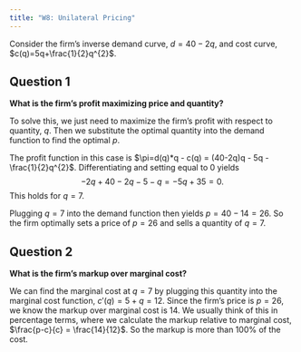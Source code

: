 ```yaml
---
title: "W8: Unilateral Pricing"
---
```


Consider the firm's inverse demand curve, $d=40-2q$, and cost curve, $c(q)=5q+\frac{1}{2}q^{2}$. 

## Question 1
**What is the firm's profit maximizing price and quantity?**


To solve this, we just need to maximize the firm's profit with respect to quantity, $q$. Then we substitute the optimal quantity into the demand function to find the optimal $p$.

The profit function in this case is $\pi=d(q)*q - c(q) = (40-2q)q - 5q - \frac{1}{2}q^{2}$. Differentiating and setting equal to 0 yields $$-2q + 40 - 2q - 5 - q = -5q + 35 = 0.$$ This holds for $q=7$.

Plugging $q=7$ into the demand function then yields $p=40-14=26$. So the firm optimally sets a price of $p=26$ and sells a quantity of $q=7$. 



## Question 2
**What is the firm's markup over marginal cost?**


We can find the marginal cost at $q=7$ by plugging this quantity into the marginal cost function, $c'(q) = 5 + q = 12$. Since the firm's price is $p=26$, we know the markup over marginal cost is 14. We usually think of this in percentage terms, where we calculate the markup relative to marginal cost, $\frac{p-c}{c} = \frac{14}{12}$. So the markup is more than 100% of the cost.
